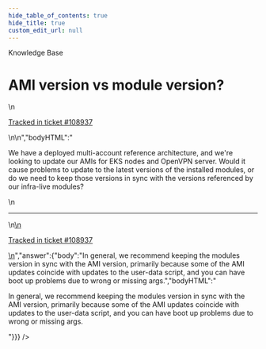 ```yaml
---
hide_table_of_contents: true
hide_title: true
custom_edit_url: null
---
```



<head>
  <link rel="canonical" href="https://github.com/tnn-tnn-tnn-tnn-tnn-gruntwork-io/knowledge-base/discussions/494" />
</head>

<CenterLayout>
<span className="searchCategory">Knowledge Base</span>
<h1>AMI version vs module version?</h1>
<GitHub discussion={{"id":"D_kwDOF8slf84AQBij","number":494,"author":{"login":"yorinasub17"},"title":"AMI version vs module version?","body":"\nWe have a deployed multi-account reference architecture, and we're looking to update our AMIs for EKS nodes and OpenVPN server.  Would it cause problems to update to the latest versions of the installed modules, or do we need to keep those versions in sync with the versions referenced by our infra-live modules?\n\n---\n\n<ins datetime=\"2022-07-07T15:33:45Z\">\n  <p><a href=\"https://support.gruntwork.io/hc/requests/108937\">Tracked in ticket #108937</a></p>\n</ins>\n","bodyHTML":"<p dir=\"auto\">We have a deployed multi-account reference architecture, and we're looking to update our AMIs for EKS nodes and OpenVPN server.  Would it cause problems to update to the latest versions of the installed modules, or do we need to keep those versions in sync with the versions referenced by our infra-live modules?</p>\n<hr>\n<ins datetime=\"2022-07-07T15:33:45Z\">\n  <p dir=\"auto\"><a href=\"https://support.gruntwork.io/hc/requests/108937\" rel=\"nofollow\">Tracked in ticket #108937</a></p>\n</ins>","answer":{"body":"In general, we recommend keeping the modules version in sync with the AMI version, primarily because some of the AMI updates coincide with updates to the user-data script, and you can have boot up problems due to wrong or missing args.","bodyHTML":"<p dir=\"auto\">In general, we recommend keeping the modules version in sync with the AMI version, primarily because some of the AMI updates coincide with updates to the user-data script, and you can have boot up problems due to wrong or missing args.</p>"}}} />

</CenterLayout>
  

<!-- ##DOCS-SOURCER-START
{
  "sourcePlugin": "github-discussions",
  "hash": "e023aba7c1b27fe554ce26a0ab9ddcc0"
}
##DOCS-SOURCER-END -->

